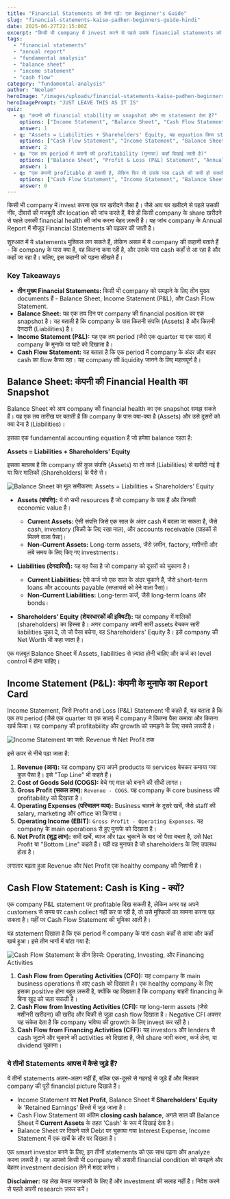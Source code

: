 ```yaml
---
title: "Financial Statements को कैसे पढ़ें: एक Beginner's Guide"
slug: "financial-statements-kaise-padhen-beginners-guide-hindi"
date: 2025-06-27T22:15:00Z
excerpt: "किसी भी company में invest करने से पहले उसके financial statements को समझना ज़रूरी है। यह guide आपको Balance Sheet, Income Statement और Cash Flow Statement को आसानी से समझने में मदद करेगी।"
tags:
  - "financial statements"
  - "annual report"
  - "fundamental analysis"
  - "balance sheet"
  - "income statement"
  - "cash flow"
category: "fundamental-analysis"
author: "Neelam"
heroImage: "/images/uploads/financial-statements-kaise-padhen-beginners-guide-hindi/hero-image.jpg"
heroImagePrompt: "JUST LEAVE THIS AS IT IS"
quiz:
  - q: "कंपनी की financial stability का snapshot कौन सा statement देता है?"
    options: ["Income Statement", "Balance Sheet", "Cash Flow Statement"]
    answer: 1
  - q: "Assets = Liabilities + Shareholders' Equity, यह equation किस statement का आधार है?"
    options: ["Cash Flow Statement", "Income Statement", "Balance Sheet"]
    answer: 2
  - q: "एक तय period में कंपनी की profitability (मुनाफा) कहाँ दिखाई जाती है?"
    options: ["Balance Sheet", "Profit & Loss (P&L) Statement", "Annual Report का कवर पेज"]
    answer: 1
  - q: "एक कंपनी profitable हो सकती है, लेकिन फिर भी उसके पास cash की कमी हो सकती है। यह information कौन सा statement देता है?"
    options: ["Cash Flow Statement", "Income Statement", "Balance Sheet"]
    answer: 0
---
```


किसी भी company में invest करना एक घर खरीदने जैसा है। जैसे आप घर खरीदने से पहले उसकी नींव, दीवारों की मजबूती और location की जांच करते हैं, वैसे ही किसी company के share खरीदने से पहले उसकी financial health की जांच करना बेहद ज़रूरी है। यह जांच company के Annual Report में मौजूद Financial Statements को पढ़कर की जाती है।

शुरुआत में ये statements मुश्किल लग सकते हैं, लेकिन असल में ये company की कहानी बताते हैं - कि company के पास क्या है, वह कितना कमा रही है, और उसके पास cash कहाँ से आ रहा है और कहाँ जा रहा है। चलिए, इस कहानी को पढ़ना सीखते हैं।

### Key Takeaways

*   **तीन मुख्य Financial Statements:** किसी भी company को समझने के लिए तीन मुख्य documents हैं - Balance Sheet, Income Statement (P&L), और Cash Flow Statement.
*   **Balance Sheet:** यह एक तय दिन पर company की financial position का एक snapshot है। यह बताती है कि company के पास कितनी संपत्ति (Assets) है और कितनी देनदारी (Liabilities) है।
*   **Income Statement (P&L):** यह एक तय period (जैसे एक quarter या एक साल) में company के मुनाफे या घाटे को दिखाता है।
*   **Cash Flow Statement:** यह बताता है कि एक period में company के अंदर और बाहर cash का flow कैसा रहा। यह company की liquidity जानने के लिए महत्वपूर्ण है।

## Balance Sheet: कंपनी की Financial Health का Snapshot

Balance Sheet को आप company की financial health का एक snapshot समझ सकते हैं। यह एक तय तारीख पर बताती है कि company के पास क्या-क्या है (Assets) और उसे दूसरों को क्या देना है (Liabilities)।

इसका एक fundamental accounting equation है जो हमेशा balance रहता है:

**Assets = Liabilities + Shareholders' Equity**

इसका मतलब है कि company की कुल संपत्ति (Assets) या तो कर्ज (Liabilities) से खरीदी गई है या फिर मालिकों (Shareholders) के पैसे से।

![Balance Sheet का मूल समीकरण: Assets = Liabilities + Shareholders' Equity](/images/uploads/financial-statements-kaise-padhen-beginners-guide-hindi/balance-sheet-equation.png)

*   **Assets (संपत्ति):** ये वो सभी resources हैं जो company के पास हैं और जिनकी economic value है।
    *   **Current Assets:** ऐसी संपत्ति जिसे एक साल के अंदर cash में बदला जा सकता है, जैसे cash, inventory (बिक्री के लिए रखा माल), और accounts receivable (ग्राहकों से मिलने वाला पैसा)।
    *   **Non-Current Assets:** Long-term assets, जैसे ज़मीन, factory, मशीनरी और लंबे समय के लिए किए गए investments।

*   **Liabilities (देनदारियाँ):** यह वह पैसा है जो company को दूसरों को चुकाना है।
    *   **Current Liabilities:** ऐसे कर्ज जो एक साल के अंदर चुकाने हैं, जैसे short-term loans और accounts payable (सप्लायर्स को देने वाला पैसा)।
    *   **Non-Current Liabilities:** Long-term कर्ज, जैसे long-term loans और bonds।

*   **Shareholders' Equity (शेयरधारकों की इक्विटी):** यह company में मालिकों (shareholders) का हिस्सा है। अगर company अपनी सारी assets बेचकर सारी liabilities चुका दे, तो जो पैसा बचेगा, वह Shareholders' Equity है। इसे company की Net Worth भी कहा जाता है।

एक मज़बूत Balance Sheet में Assets, liabilities से ज़्यादा होनी चाहिए और कर्ज का level control में होना चाहिए।

## Income Statement (P&L): कंपनी के मुनाफे का Report Card

Income Statement, जिसे Profit and Loss (P&L) Statement भी कहते हैं, यह बताता है कि एक तय period (जैसे एक quarter या एक साल) में company ने कितना पैसा कमाया और कितना खर्च किया। यह company की profitability और growth को समझने के लिए सबसे ज़रूरी है।

![Income Statement का फ्लो: Revenue से Net Profit तक](/images/uploads/financial-statements-kaise-padhen-beginners-guide-hindi/income-statement-flow.png)

इसे ऊपर से नीचे पढ़ा जाता है:

1.  **Revenue (आय):** यह company द्वारा अपने products या services बेचकर कमाया गया कुल पैसा है। इसे "Top Line" भी कहते हैं।
2.  **Cost of Goods Sold (COGS):** बेचे गए माल को बनाने की सीधी लागत।
3.  **Gross Profit (सकल लाभ):** `Revenue - COGS`. यह company के core business की profitability को दिखाता है।
4.  **Operating Expenses (परिचालन व्यय):** Business चलाने के दूसरे खर्चे, जैसे staff की salary, marketing और office का किराया।
5.  **Operating Income (EBIT):** `Gross Profit - Operating Expenses`. यह company के main operations से हुए मुनाफे को दिखाता है।
6.  **Net Profit (शुद्ध लाभ):** सभी खर्चे, ब्याज और tax चुकाने के बाद जो पैसा बचता है, उसे Net Profit या "Bottom Line" कहते हैं। यही वह मुनाफा है जो shareholders के लिए उपलब्ध होता है।

लगातार बढ़ता हुआ Revenue और Net Profit एक healthy company की निशानी है।

## Cash Flow Statement: Cash is King - क्यों?

एक company P&L statement पर profitable दिख सकती है, लेकिन अगर वह अपने customers से समय पर cash collect नहीं कर पा रही है, तो उसे मुश्किलों का सामना करना पड़ सकता है। यहीं पर Cash Flow Statement की भूमिका आती है।

यह statement दिखाता है कि एक period में company के पास cash कहाँ से आया और कहाँ खर्च हुआ। इसे तीन भागों में बांटा गया है:

![Cash Flow Statement के तीन हिस्से: Operating, Investing, और Financing Activities](/images/uploads/financial-statements-kaise-padhen-beginners-guide-hindi/cash-flow-activities.png)

1.  **Cash Flow from Operating Activities (CFO):** यह company के main business operations से आए cash को दिखाता है। एक healthy company के लिए इसका positive होना बहुत ज़रूरी है, क्योंकि यह दिखाता है कि company बाहरी financing के बिना खुद को चला सकती है।
2.  **Cash Flow from Investing Activities (CFI):** यह long-term assets (जैसे मशीनरी खरीदना) की खरीद और बिक्री से जुड़ा cash flow दिखाता है। Negative CFI अक्सर यह संकेत देता है कि company भविष्य की growth के लिए invest कर रही है।
3.  **Cash Flow from Financing Activities (CFF):** यह investors और lenders से cash जुटाने और चुकाने की activities को दिखाता है, जैसे share जारी करना, कर्ज लेना, या dividend चुकाना।

### ये तीनों Statements आपस में कैसे जुड़े हैं?

ये तीनों statements अलग-अलग नहीं हैं, बल्कि एक-दूसरे से गहराई से जुड़े हैं और मिलकर company की पूरी financial picture दिखाते हैं।

*   Income Statement का **Net Profit**, Balance Sheet में **Shareholders' Equity** के 'Retained Earnings' हिस्से में जुड़ जाता है।
*   Cash Flow Statement का अंतिम **closing cash balance**, अगले साल की Balance Sheet में **Current Assets** के तहत 'Cash' के रूप में दिखाई देता है।
*   Balance Sheet पर दिखने वाले Debt पर चुकाया गया Interest Expense, Income Statement में एक खर्चे के तौर पर दिखता है।

एक smart investor बनने के लिए, इन तीनों statements को एक साथ पढ़ना और analyze करना ज़रूरी है। यह आपको किसी भी company की असली financial condition को समझने और बेहतर investment decision लेने में मदद करेगा।

**Disclaimer:** यह लेख केवल जानकारी के लिए है और investment की सलाह नहीं है। निवेश करने से पहले अपनी research ज़रूर करें।